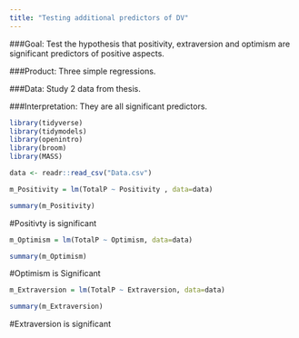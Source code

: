 ```yaml
---
title: "Testing additional predictors of DV"
---
```


###Goal: Test the hypothesis that positivity, extraversion and optimism are significant predictors of positive aspects.

###Product: Three simple regressions.

###Data: Study 2 data from thesis.

###Interpretation: They are all significant predictors.

```r
library(tidyverse)
library(tidymodels)
library(openintro)
library(broom)
library(MASS)
```

```r
data <- readr::read_csv("Data.csv")
```

```r
m_Positivity = lm(TotalP ~ Positivity , data=data) 

summary(m_Positivity)
```

#Positivty is significant

```r
m_Optimism = lm(TotalP ~ Optimism, data=data) 

summary(m_Optimism)
```

#Optimism is Significant

```r
m_Extraversion = lm(TotalP ~ Extraversion, data=data) 

summary(m_Extraversion)
```

#Extraversion is significant

